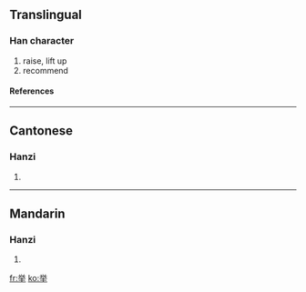 {{see|舉}}<!-- may be replaced by zh-forms -->
==Translingual==

===Han character===
{{Han char|rn=3|rad=丶|as=08|sn=9|four=|canj=火金手 (FCQ)}}

# raise, lift up
# recommend

====References====
{{Han ref|kx=0081.041|hdz=10047.030|uh=4E3E|ud=20030}}

----

==Cantonese==

===Hanzi===
{{yue-hanzi|jyut=|y=geui2}}

# {{defn|Cantonese}}

----

==Mandarin==

===Hanzi===
{{cmn-hanzi|tra=舉|pin=[[jǔ]] ([[ju3]]), [[nǜe]] ([[nüe4]]), [[tuō]] ([[tuo1]]), [[zhè]] ([[zhe4]])|wg=chü<sup>3</sup>, <sup>4</sup>, t'o<sup>1</sup>, che<sup>4</sup>}}

# {{defn|Mandarin}}

[[fr:举]]
[[ko:举]]